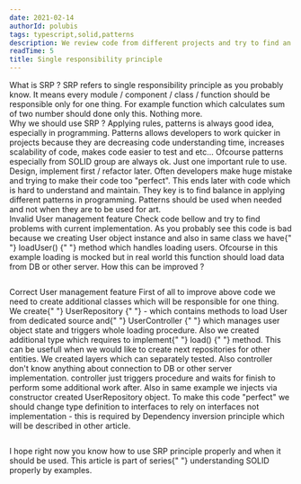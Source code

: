 ```yaml
---
date: 2021-02-14
authorId: polubis
tags: typescript,solid,patterns
description: We review code from different projects and try to find an usage for the SRP.
readTime: 5
title: Single responsibility principle
---
```


<Section>
  <XL>What is SRP ?</XL>
  <M>
    SRP refers to single responsibility principle as you probably know. It means
    every module / component / class / function should be responsible only for
    one thing. For example function which calculates sum of two number should
    done only this. Nothing more.
  </M>
</Section>

<Section>
  <XL>Why we should use SRP ?</XL>
  <M>
    Applying rules, patterns is always good idea, especially in programming.
    Patterns allows developers to work quicker in projects because they are
    decreasing code understanding time, increases scalability of code, makes
    code easier to test and etc...
  </M>
  <M>
    Ofcourse patterns especially from SOLID group are always ok. Just one
    important rule to use. Design, implement first / refactor later. Often
    developers make huge mistake and trying to make their code too "perfect".
  </M>
  <M>
    This ends later with code which is hard to understand and maintain. They key
    is to find balance in applying different patterns in programming. Patterns
    should be used when needed and not when they are to be used for art.
  </M>
</Section>

<Section>
  <XL>Invalid User management feature</XL>
  <M>Check code bellow and try to find problems with current implementation.</M>
  <M>
    As you probably see this code is bad because we creating User object
    instance and also in same class we have{" "}
    <M primary bold>
      loadUser()
    </M>{" "}
    method which handles loading users. Ofcourse in this example loading is
    mocked but in real world this function should load data from DB or other
    server. How this can be improved ?
  </M>
  <Code description="Example of bad implementation">
    <deckgo-highlight-code src="https://raw.githubusercontent.com/polubis/WebBlog/main/src/articles/patterns/single-responsibility-principle/example-1"></deckgo-highlight-code>
  </Code>
</Section>

<Section>
  <XL>Correct User management feature</XL>
  <M>
    First of all to improve above code we need to create additional classes
    which will be responsible for one thing. We create{" "}
    <M primary bold>
      UserRepository
    </M>{" "}
    - which contains methods to load User from dedicated source and{" "}
    <M primary bold>
      UserController
    </M>{" "}
    which manages user object state and triggers whole loading procedure. Also
    we created additional type which requires to implement{" "}
    <M primary bold>
      load()
    </M>{" "}
    method. This can be usefull when we would like to create next repositories
    for other entities.
  </M>
  <M>
    We created layers which can separately tested. Also controller don't know
    anything about connection to DB or other server implementation. controller
    just triggers procedure and waits for finish to perform some additional work
    after.
  </M>
  <M>
    Also in same example we injects via constructor created UserRepository
    object. To make this code "perfect" we should change type definition to
    interfaces to rely on interfaces not implementation - this is required by
    Dependency inversion principle which will be described in other article.
  </M>
  <Code description="Example of correct User feature implementation">
    <deckgo-highlight-code src="https://raw.githubusercontent.com/polubis/WebBlog/main/src/articles/patterns/single-responsibility-principle/example-2"></deckgo-highlight-code>
  </Code>
</Section>

<Summary>
  <M>
    I hope right now you know how to use SRP principle properly and when it
    should be used. This article is part of series{" "}
    <M>understanding SOLID properly by examples</M>.
  </M>
</Summary>
